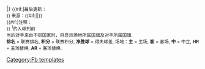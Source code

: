 |}
<small>
{{#if:{{{u|}}}|最后更新：{{{u}}}<br />}}<!--
-->来源：{{#if:{{{s|}}}|{{{s}}}|{{Citation needed|name=Fb lo footer|date={{{date|}}}}}}}<br /><!--
-->{{#if:{{{notes|}}}|注释：{{{notes}}}<br />}}
<sup>1</sup>{{{t}}}的入球列前<br />
当{{{t}}}的对手来自不同国家时，将显示场地所属国旗及对手所属国旗.<br />
'''排名''' = 联赛排名, '''积分''' = 联赛积分, '''净胜球''' = 得失球差, 场地：'''主''' = 主场, '''客''' = 客场, '''中''' = 中立, '''HR''' = 主场替换, '''AR''' = 客场替换.<br />
</small><!--

--><noinclude>[[Category:Fb templates]]</noinclude>